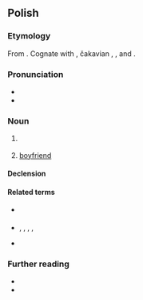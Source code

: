 ==Polish==
{{wp|lang=pl}}

===Etymology===
From {{af|pl|chłop|-iec}}. Cognate with {{cog|cs|chlapec}}, čakavian {{cog|sh|hlapac}}, {{cog|sk|chlapec}}, and {{cog|ru|хло́пец}}.

===Pronunciation===
* {{pl-IPA}}
* {{audio|pl|Pl-chłopiec.ogg|Audio}}

===Noun===
{{pl-noun|m-pr|dim=chłopczyk}}

# {{l|en|boy}} {{gloss|a male child}}
#: {{syn|pl|chłopak|małolat|młodzieniec|młodzik|podrostek}}
#: {{ant|pl|mężczyzna|q1=by age|dziewczyna|q2=by gender}}
# {{lb|pl|colloquial|dated}} [[boyfriend]] {{gloss|a male romantic partner}}
#: {{syn|pl|chłopak|partner}}
#: {{syn|pl|dziewczyna|partnerka}}

====Declension====
{{pl-decl-noun-m-pr|dats=chłopcu}}

====Related terms====
* {{q|adjective}} {{l|pl|chłopięcy}}
* {{q|nouns}} {{l|pl|chłop}}, {{l|pl|chłopak}}, {{l|pl|chłopczyca}}, {{l|pl|chłopię}}, {{l|pl|chłopięcość}}
* {{q|verb}} {{l|pl|chłopieć}}

===Further reading===
* {{R:pl:WSJP}}
* {{R:PWN}}

{{c|pl|Male children|Male people}}